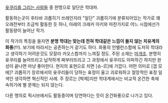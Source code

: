[[윳쿠리를 그리는 사람들]] 중 한명으로 일단은 학대파.

활동하는곳이 후타바 괴롭히기 쓰레인지라 "일단" 괴롭히기에 분류되어있는 작가로 꽤 오래전부터 조금씩 활동한 듯 하나, 아래의 크래커 아키와 마찬가지로 어느 시점에선가 활동량이 늘어난 작가. 
 
이 작가의 특징을 들자면 '''분명 학대는 맞는데 전혀 학대같은 느낌이 들지 않는 치유계의 화풍'''(!!!). 보기에 따라서는 공존하는거 같기도 하다. 화풍의 언밸런스함에 도저히 학대라고 생각하기 어려운것도 모잘라 카오스함까지 느껴질 정도. 주된 소재는 [[마개조]]. 분명히 윳쿠리를 늘어뜨리고 납작하게 짜부러뜨리고 그 과정에서 윳쿠리도 아파하긴 하지만 완성이 끝나면 마냥 좋아한다. 현지의 표현으로 치면 [슈-르]에 가깝다. 어떤 의미로 [갭 모에]? 괴롭히기 장르에서의 윳쿠리들이 당하는 표정이 울고 괴로워하고 절망적인 표정 일색인 생각하면 혁신적인 사례. 주 장르는 [박제]지만 학대계에서는 비교적 온건한 축에 속하기에 별 문제는 되지 않는다.
 
다른 명의로 픽시브에서도 활동중이며 당연하다는 듯이 온건화풍으로 나가고 있다.
